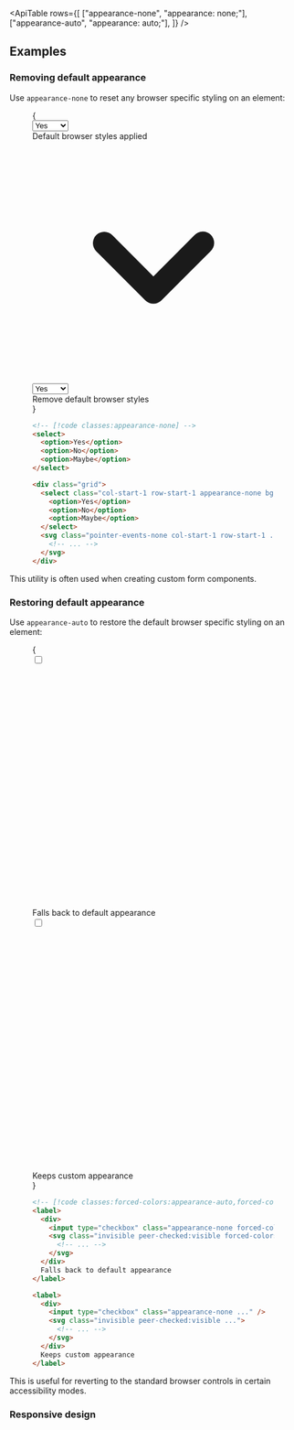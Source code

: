 


<ApiTable
  rows={[
    ["appearance-none", "appearance: none;"],
    ["appearance-auto", "appearance: auto;"],
  ]}
/>

## Examples

### Removing default appearance

Use `appearance-none` to reset any browser specific styling on an element:

<Figure>

<Example>
  {
    <div className="mx-auto max-w-sm items-center">
      <div className="my-6 flex">
        <select className="w-20">
          <option>Yes</option>
          <option>No</option>
          <option>Maybe</option>
        </select>
        <div className="mx-6 text-sm font-semibold text-gray-900 dark:text-gray-200">
          Default browser styles applied
        </div>
      </div>
      <div className="my-6 flex items-center">
        <div className="grid">
          <svg
            className="pointer-events-none relative right-1 z-10 col-start-1 row-start-1 h-4 w-4 self-center justify-self-end forced-colors:hidden"
            viewBox="0 0 16 16"
            fill="currentColor"
            aria-hidden="true"
          >
            <path
              fillRule="evenodd"
              d="M4.22 6.22a.75.75 0 0 1 1.06 0L8 8.94l2.72-2.72a.75.75 0 1 1 1.06 1.06l-3.25 3.25a.75.75 0 0 1-1.06 0L4.22 7.28a.75.75 0 0 1 0-1.06Z"
              clipRule="evenodd"
            />
          </svg>
          <select className="col-start-1 row-start-1 w-20 appearance-none rounded-lg border border-gray-300 bg-gray-50 px-2 text-gray-700 hover:border-cyan-500 hover:bg-white dark:border-gray-600 dark:bg-gray-800 dark:text-gray-200 dark:hover:border-cyan-700 dark:hover:bg-gray-700 forced-colors:appearance-auto">
            <option>Yes</option>
            <option>No</option>
            <option>Maybe</option>
          </select>
        </div>
        <div className="mx-6 text-sm font-semibold text-gray-900 dark:text-gray-200">Remove default browser styles</div>
      </div>
    </div>
  }
</Example>

```html
<!-- [!code classes:appearance-none] -->
<select>
  <option>Yes</option>
  <option>No</option>
  <option>Maybe</option>
</select>

<div class="grid">
  <select class="col-start-1 row-start-1 appearance-none bg-gray-50 dark:bg-gray-800 ...">
    <option>Yes</option>
    <option>No</option>
    <option>Maybe</option>
  </select>
  <svg class="pointer-events-none col-start-1 row-start-1 ...">
    <!-- ... -->
  </svg>
</div>
```

</Figure>

This utility is often used when creating custom form components.

### Restoring default appearance

Use `appearance-auto` to restore the default browser specific styling on an element:

<Figure hint="Try emulating `forced-colors: active` in your developer tools to see the difference">

<Example>
  {
    <div className="mx-auto my-6 grid max-w-sm items-center justify-center gap-8">
      <div className="flex items-center">
        <label
          htmlFor="checkbox_2"
          className="mx-6 grid grid-flow-col items-center gap-3 text-sm font-semibold text-gray-900 select-none dark:text-gray-200"
        >
          <div className="grid items-center justify-center">
            <input
              type="checkbox"
              id="checkbox_2"
              defaultChecked
              className="peer col-start-1 row-start-1 h-4 w-4 appearance-none rounded border border-gray-300 ring-transparent checked:border-violet-600 checked:bg-violet-600 dark:border-gray-600 dark:checked:border-violet-600 forced-colors:appearance-auto"
            />
            <svg
              viewBox="0 0 14 14"
              fill="none"
              className="invisible col-start-1 row-start-1 stroke-white peer-checked:visible dark:text-violet-300 forced-colors:hidden"
            >
              <path d="M3 8L6 11L11 3.5" strokeWidth="2" strokeLinecap="round" strokeLinejoin="round"></path>
            </svg>
          </div>
          Falls back to default appearance
        </label>
      </div>
      <div className="flex items-center">
        <label
          htmlFor="checkbox_1"
          className="mx-6 grid grid-flow-col items-center gap-3 text-sm font-semibold text-gray-900 select-none dark:text-gray-200"
        >
          <div className="grid items-center justify-center">
            <input
              type="checkbox"
              id="checkbox_1"
              defaultChecked
              className="peer col-start-1 row-start-1 h-4 w-4 appearance-none rounded border border-gray-300 ring-transparent checked:border-violet-600 checked:bg-violet-600 dark:border-gray-600 dark:checked:border-violet-600"
            />
            <svg
              viewBox="0 0 14 14"
              fill="none"
              className="invisible col-start-1 row-start-1 stroke-white peer-checked:visible dark:text-violet-300"
            >
              <path d="M3 8L6 11L11 3.5" strokeWidth="2" strokeLinecap="round" strokeLinejoin="round"></path>
            </svg>
          </div>
          Keeps custom appearance
        </label>
      </div>
    </div>
  }
</Example>

```html
<!-- [!code classes:forced-colors:appearance-auto,forced-colors:hidden] -->
<label>
  <div>
    <input type="checkbox" class="appearance-none forced-colors:appearance-auto ..." />
    <svg class="invisible peer-checked:visible forced-colors:hidden ...">
      <!-- ... -->
    </svg>
  </div>
  Falls back to default appearance
</label>

<label>
  <div>
    <input type="checkbox" class="appearance-none ..." />
    <svg class="invisible peer-checked:visible ...">
      <!-- ... -->
    </svg>
  </div>
  Keeps custom appearance
</label>
```

</Figure>

This is useful for reverting to the standard browser controls in certain accessibility modes.

### Responsive design

<ResponsiveDesign
  element="select"
  property="appearance"
  defaultClass="appearance-auto"
  featuredClass="appearance-none"
/>



